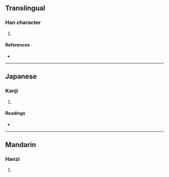 {{character info/new}}
==Translingual==

===Han character===
{{Han char|rn=98|rad=瓦|as=04|sn=9|four=|canj=MNHE|ids=⿺瓦反}}

# {{defn|Han|sort=瓦04}}

====References====
* {{Han ref|kx=0748.090|dkj=21451|dj=1156.160|hdz=21422.130|uh=74EA|ud=29930}}

----

==Japanese==

===Kanji===
{{ja-kanji|grade=|rs=瓦04}}

# {{defn|lang=ja|sort=瓦04}}

====Readings====
* {{ja-readings|on=[[はん]] (han), [[ほん]] (hon)|kun=[[めがはら]] (megahara)|nanori=}}

----

==Mandarin==

===Hanzi===
{{cmn-hanzi|pin=[[bù]] ([[bu4]]), [[fǎn]] ([[fan3]])|wg=pu<sup>4</sup>, fan<sup>3</sup>}}

# {{defn|lang=cmn|sort=瓦04}}